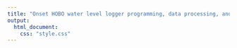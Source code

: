 ```yaml
---
title: "Onset HOBO water level logger programming, data processing, and retrieval"
output: 
  html_document:
    css: "style.css"
---
```

